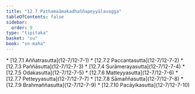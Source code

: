 ```yaml
---
title: "12.7 Paṭhamaāmakadhaññapeyyālavagga"
tableOfContents: false
sidebar:
  order: 9
type: "tipitaka"
basket: "su"
book: "sn-maha"
---
```



<DynamicBreadcrumb />



<TableOfContents book="sn-maha" section="12.7">
* [12.7.1 Aññatrasutta](12-7/12-7-1)
* [12.7.2 Paccantasutta](12-7/12-7-2)
* [12.7.3 Paññāsutta](12-7/12-7-3)
* [12.7.4 Surāmerayasutta](12-7/12-7-4)
* [12.7.5 Odakasutta](12-7/12-7-5)
* [12.7.6 Matteyyasutta](12-7/12-7-6)
* [12.7.7 Petteyyasutta](12-7/12-7-7)
* [12.7.8 Sāmaññasutta](12-7/12-7-8)
* [12.7.9 Brahmaññasutta](12-7/12-7-9)
* [12.7.10 Pacāyikasutta](12-7/12-7-10)
</TableOfContents>
